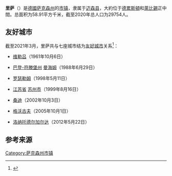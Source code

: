 {{noteTA|G1=德国地名|G2=Landkreis|G3=单位}}
{{Infobox settlement
| name = 里萨
| native_name = {{lang|de|Riesa}}
| settlement_type = {{GER}}[[市镇_(德国)|市镇]]
| image_skyline = Riesa 002.jpg
| image_caption = 里萨鸟瞰图，摄于2017年
| image_flag = 
| image_seal = Wappen riesa.png
| image_map = Riesa in MEI.svg
| map_caption = 里萨在迈森县的位置
| pushpin_map = Germany
| pushpin_relief = Relief Map of Germany.svg
| pushpin_label_position = left
| pushpin_map_caption = 里萨在德国的位置
| subdivision_type = 国家
| subdivision_name = {{GER}}
| subdivision_type1 = [[联邦州_(德国)|州]]
| subdivision_name1 = [[萨克森州|萨克森州]]
| subdivision_type2 = [[县_(德国)|县]]
| subdivision_name2 = [[迈森县|迈森县]]
| seat = Rathausplatz 1<br>01589 Riesa
| leader_party = [[德国基督教民主联盟|基民盟]]
| leader_title = [[市长|市长]]
| leader_name = 马尔科·穆勒<br>（{{lang|de|Marco Müller}}）
| elevation_m = 109
| area_footnotes = 
| area_total_km2 = 58.91
| population_as_of = 2019年12月31日
| population_footnotes = <ref>{{cite web |url=https://www.statistik.sachsen.de/download/aktuelle-zahlen/statistik-sachsen_aI1_einwohnerzahlen-monat.xlsx |title=Bevölkerung des Freistaates Sachsen nach Gemeinden am 31. Dezember 2019 |language=de |format=XLSX |publisher=Statistisches Landesamt des Freistaates Sachsen }}</ref>
| population_total = 29754
| population_density_km2 = auto
| timezone = [[欧洲中部时间|CET]]
| utc_offset = +1
| timezone_DST = [[欧洲中部夏令时间|CEST]]
| utc_offset_DST = +2
| coordinates = {{coord|51|18|00|N|13|18|00|E|display=inline,title|region:DE_type:city}}
| postal_code_type = [[德国邮政编码列表|邮政编码]]
| postal_code = 01587, 01589, 01591
| registration_plate_type = [[德国车辆号牌|车辆号牌]]
| registration_plate = MEI, GRH, RG, RIE
| blank_name = 分区
| blank_info = 10个地区
| website = {{url|www.riesa.de}}
| footnotes = 资料最后更新：{{date|2021-06-04|iso}}
}}
'''里萨'''（{{lang-de|Riesa}}）是[[德國|德國]][[萨克森州|萨克森州]]的[[市镇_(德国)|市镇]]，隶属于[[迈森县|迈森县]]，大約位于[[德累斯頓|德累斯頓]]和[[萊比錫|萊比錫]]正中間。总面积为58.91平方千米，截至2020年总人口为29754人。

== 友好城市 ==
截至2021年3月，里萨共与七座城市结为[[友好城市|友好城市]]关系<ref name="partner">{{cite web |url=https://www.riesa.de/deu/verwaltung/partnerstaedte/ |title=Partnerstädte |publisher=Riesa und die Welt e.V. |access-date=2021-03-17 |language=de }}</ref>：
* {{FRA}} [[维勒吕|维勒吕]]（1961年10月6日）
* {{GER}} [[巴登-符滕堡州|巴登-符滕堡州]] [[曼海姆|曼海姆]]（1988年6月29日）
* {{GBR}} [[罗瑟勒姆|罗瑟勒姆]]（1998年5月11日）
* {{CHN}} [[江苏省|江苏省]] [[苏州市|苏州市]]（1999年8月16日）
* {{USA}} [[桑迪_(犹他州)|桑迪]]（2002年10月3日）
* {{POL}} [[格沃古夫|格沃古夫]]（2005年10月1日）
* {{ITA}} [[洛纳托德尔加尔达|洛纳托德尔加尔达]]（2012年5月22日）

==参考来源==
{{reflist}}

{{commonscat}}
{{迈森县行政区划}}
{{Authority control}}
{{DEFAULTSORT:Riesa}}
[[Category:萨克森州市镇|Category:萨克森州市镇]]